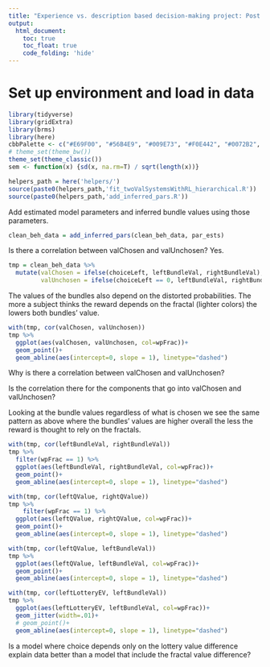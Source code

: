 ```yaml
---
title: "Experience vs. description based decision-making project: Post imaging analyses checks"
output: 
  html_document:
    toc: true
    toc_float: true
    code_folding: 'hide'
---
```


# Set up environment and load in data

```r
library(tidyverse)
library(gridExtra)
library(brms)
library(here)
cbbPalette <- c("#E69F00", "#56B4E9", "#009E73", "#F0E442", "#0072B2", "#D55E00", "#CC79A7")
# theme_set(theme_bw())
theme_set(theme_classic())
sem <- function(x) {sd(x, na.rm=T) / sqrt(length(x))}
```

```r
helpers_path = here('helpers/')
source(paste0(helpers_path,'fit_twoValSystemsWithRL_hierarchical.R'))
source(paste0(helpers_path,'add_inferred_pars.R'))
```

Add estimated model parameters and inferred bundle values using those parameters.

```r
clean_beh_data = add_inferred_pars(clean_beh_data, par_ests)
```

Is there a correlation between valChosen and valUnchosen? Yes.

```r
tmp = clean_beh_data %>%
  mutate(valChosen = ifelse(choiceLeft, leftBundleVal, rightBundleVal),
         valUnchosen = ifelse(choiceLeft == 0, leftBundleVal, rightBundleVal)) 
```

The values of the bundles also depend on the distorted probabilities. The more a subject thinks the reward depends on the fractal (lighter colors) the lowers both bundles' value.

```r
with(tmp, cor(valChosen, valUnchosen))
tmp %>%
  ggplot(aes(valChosen, valUnchosen, col=wpFrac))+
  geom_point()+
  geom_abline(aes(intercept=0, slope = 1), linetype="dashed")
```
Why is there a correlation between valChosen and valUnchosen?  

Is the correlation there for the components that go into valChosen and valUnchosen?  

Looking at the bundle values regardless of what is chosen we see the same pattern as above where the bundles' values are higher overall the less the reward is thought to rely on the fractals.

```r
with(tmp, cor(leftBundleVal, rightBundleVal))
tmp %>%
  filter(wpFrac == 1) %>%
  ggplot(aes(leftBundleVal, rightBundleVal, col=wpFrac))+
  geom_point()+
  geom_abline(aes(intercept=0, slope = 1), linetype="dashed")
```

```r
with(tmp, cor(leftQValue, rightQValue))
tmp %>%
    filter(wpFrac == 1) %>%
  ggplot(aes(leftQValue, rightQValue, col=wpFrac))+
  geom_point()+
  geom_abline(aes(intercept=0, slope = 1), linetype="dashed")
```
```r
with(tmp, cor(leftQValue, leftBundleVal))
tmp %>%
  ggplot(aes(leftQValue, leftBundleVal, col=wpFrac))+
  geom_point()+
  geom_abline(aes(intercept=0, slope = 1), linetype="dashed")
```

```r
with(tmp, cor(leftLotteryEV, leftBundleVal))
tmp %>%
  ggplot(aes(leftLotteryEV, leftBundleVal, col=wpFrac))+
  geom_jitter(width=.01)+
  # geom_point()+
  geom_abline(aes(intercept=0, slope = 1), linetype="dashed")
```

Is a model where choice depends only on the lottery value difference explain data better than a model that include the fractal value difference?

```r

```